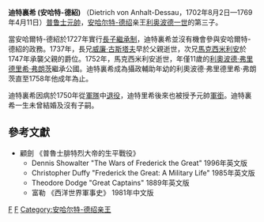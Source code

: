 '''迪特裏希 (安哈特-德紹)''' （Dietrich von Anhalt-Dessau，1702年8月2日—1769年4月11日）[[普鲁士|普鲁士]][[元帥|元帥]]，[[安哈尔特-德绍|安哈尔特-德绍]]亲王[[利奥波德一世_(安哈尔特-德绍)|利奥波德一世]]的第三子。

當安哈爾特-德紹於1727年實行[[長子繼承制|長子繼承制]]，迪特裏希並沒有機會參與安哈爾特-德紹的政務。1737年，長兄[[威廉_(安哈爾特-德紹)|威廉·古斯塔夫]]早於父親逝世，次兄[[利奧波德二世_(安哈爾特-德紹)|馬克西米利安]]於1747年承襲父親的爵位。1752年，馬克西米利安逝世，年僅11歲的[[利奧波德三世_(安哈爾特-德紹)|利奧波德·弗里德里希·弗朗茨]]繼承公國。迪特裏希成為攝政輔助年幼的利奧波德·弗里德里希·弗朗茨直至1758年他成年為止。

迪特裏希因病於1750年從[[軍隊|軍隊]]中[[退役|退役]]，迪特里希後來也被授予元帥[[軍銜|軍銜]]。迪特裏希一生未曾結婚及沒有子嗣。

==參考文獻==
*顧劍 《普魯士腓特烈大帝的生平戰役》
**Dennis Showalter "The Wars of Frederick the Great" 1996年英文版
**Christopher Duffy "Frederick the Great: A Military Life" 1985年英文版 
**Theodore Dodge "Great Captains" 1889年英文版
**富勒 《西洋世界軍事史》 1981年中文版 

{{德国人物小作品}}
{{普魯士王國陸軍元帥}}
[[Category:1702年出生|F]]
[[Category:1769年逝世|F]]
[[Category:安哈尔特-德绍亲王|Category:安哈尔特-德绍亲王]]